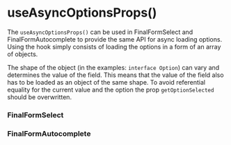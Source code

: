 

<Meta of={UseAsyncOptionsPropsStories} />

# useAsyncOptionsProps()

The `useAsyncOptionsProps()` can be used in FinalFormSelect and FinalFormAutocomplete to provide the same API for async loading options. Using the hook simply consists of loading the options in a form of an array of objects.

The shape of the object (in the examples: `interface Option`) can vary and determines the value of the field. This means that the value of the field also has to be loaded as an object of the same shape. To avoid referential equality for the current value and the option the prop `getOptionSelected` should be overwritten.

### FinalFormSelect

<Canvas of={UseAsyncOptionsPropsStories.Select} />

### FinalFormAutocomplete

<Canvas of={UseAsyncOptionsPropsStories.Autocomplete} />
